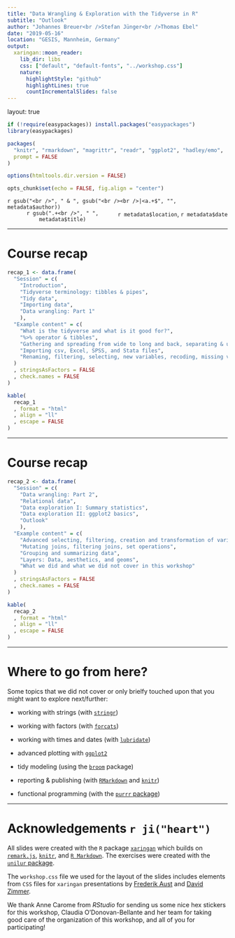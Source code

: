 ```yaml
---
title: "Data Wrangling & Exploration with the Tidyverse in R"
subtitle: "Outlook"
author: "Johannes Breuer<br />Stefan Jünger<br />Thomas Ebel"
date: "2019-05-16"
location: "GESIS, Mannheim, Germany"
output:
  xaringan::moon_reader:
    lib_dir: libs
    css: ["default", "default-fonts", "../workshop.css"]
    nature:
      highlightStyle: "github"
      highlightLines: true
      countIncrementalSlides: false
---
```

layout: true

```r
if (!require(easypackages)) install.packages("easypackages")
library(easypackages)

packages(
  "knitr", "rmarkdown", "magrittr", "readr", "ggplot2", "hadley/emo",
  prompt = FALSE
)

options(htmltools.dir.version = FALSE)

opts_chunk$set(echo = FALSE, fig.align = "center")
```

<div class="my-footer">
  <div style="float: left;"><span>`r gsub("<br />", " & ", gsub("<br /><br />|<a.+$", "", metadata$author))`</span></div>
  <div style="float: right;"><span>`r metadata$location`, `r metadata$date`</span></div>
  <div style="text-align: center;"><span>`r gsub(".+<br />", " ", metadata$title)`</span></div>
  </div>
  
---

# Course recap

```r
recap_1 <- data.frame(
  "Session" = c(
    "Introduction", 
    "Tidyverse terminology: tibbles & pipes", 
    "Tidy data", 
    "Importing data", 
    "Data wrangling: Part 1"
    ),
  "Example content" = c(
    "What is the tidyverse and what is it good for?", 
    "%>% operator & tibbles", 
    "Gathering and spreading from wide to long and back, separating & uniting values", 
    "Importing csv, Excel, SPSS, and Stata files", 
    "Renaming, filtering, selecting, new variables, recoding, missing values, arranging"
  )
  , stringsAsFactors = FALSE
  , check.names = FALSE
)

kable(
  recap_1
  , format = "html"
  , align = "ll"
  , escape = FALSE
)
```

---

# Course recap

```r
recap_2 <- data.frame(
  "Session" = c(
    "Data wrangling: Part 2", 
    "Relational data", 
    "Data exploration I: Summary statistics", 
    "Data exploration II: ggplot2 basics", 
    "Outlook"
    ),
  "Example content" = c(
    "Advanced selecting, filtering, creation and transformation of variables, strings and factors", 
    "Mutating joins, filtering joins, set operations", 
    "Grouping and summarizing data", 
    "Layers: Data, aesthetics, and geoms", 
    "What we did and what we did not cover in this workshop"
  )
  , stringsAsFactors = FALSE
  , check.names = FALSE
)

kable(
  recap_2
  , format = "html"
  , align = "ll"
  , escape = FALSE
)
```

---

# Where to go from here?

Some topics that we did not cover or only brielfy touched upon that you might want to explore next/further:

- working with strings (with [`stringr`](https://stringr.tidyverse.org/index.html))

- working with factors (with [`forcats`](https://forcats.tidyverse.org/))

- working with times and dates (with [`lubridate`](https://lubridate.tidyverse.org/))

- advanced plotting with [`ggplot2`](https://ggplot2.tidyverse.org/)

- tidy modeling (using the [`broom`](https://github.com/tidymodels/broom) package)

- reporting & publishing (with [`RMarkdown`](https://rmarkdown.rstudio.com) and [`knitr`](http://yihui.name/knitr))

- functional programming (with the [`purrr` package](https://purrr.tidyverse.org/))

---

# Acknowledgements `r ji("heart")`

All slides were created with the `R` package [`xaringan`](https://github.com/yihui/xaringan) which builds on [`remark.js`](https://remarkjs.com), [`knitr`](http://yihui.name/knitr), and [`R Markdown`](https://rmarkdown.rstudio.com). The exercises were created with the [`unilur` package](https://github.com/koncina/unilur).  

The `workshop.css` file we used for the layout of the slides includes elements from `CSS` files for `xaringan` presentations by [Frederik Aust](https://github.com/crsh) and [David Zimmer](https://github.com/DavZim).  

We thank Anne Carome from *RStudio* for sending us some nice hex stickers for this workshop, Claudia O'Donovan-Bellante and her team for taking good care of the organization of this workshop, and all of you for participating!



